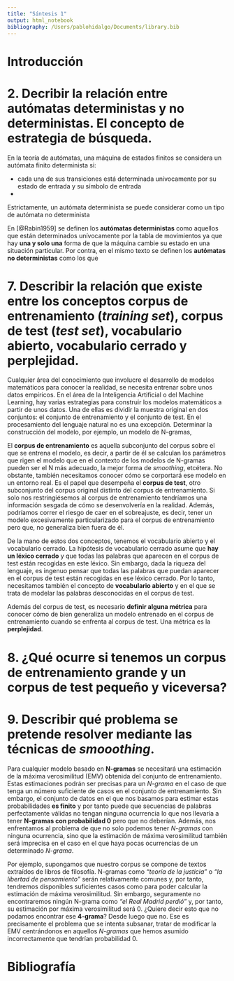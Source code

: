 ```yaml
---
title: "Síntesis 1"
output: html_notebook
bibliography: /Users/pablohidalgo/Documents/library.bib
---
```


# Introducción

# 2. Decribir la relación entre autómatas deterministas y no deterministas. El concepto de estrategia de búsqueda.

En la teoría de autómatas, una máquina de estados finitos se considera un autómata finito determinista si:

- cada una de sus transiciones está determinada unívocamente por su estado de entrada y su símbolo de entrada
- 

Estrictamente, un autómata determinista se puede considerar como un tipo de autómata no determinista

En [@Rabin1959] se definen los **autómatas deterministas** como aquellos que están determinados unívocamente por la tabla de movimientos ya que hay **una y solo una** forma de que la máquina cambie su estado en una situación particular. Por contra, en el mismo texto se definen los **autómatas no deterministas** como los que 

# 7. Describir la relación que existe entre los conceptos **corpus de entrenamiento** (*training set*), **corpus de test** (*test set*), **vocabulario abierto**, **vocabulario cerrado** y **perplejidad**.

Cualquier área del conocimiento que involucre el desarrollo de modelos matemáticos para conocer la realidad, se necesita entrenar sobre unos datos empíricos. En el área de la Inteligencia Artificial o del Machine Learning, hay varias estrategias para construir los modelos matemáticos a partir de unos datos. Una de ellas es dividir la muestra original en dos conjuntos: el conjunto de entrenamiento y el conjunto de test. En el procesamiento del lenguaje natural no es una excepción. Determinar la construcción del modelo, por ejemplo, un modelo de N-gramas, 

El **corpus de entrenamiento** es aquella subconjunto del corpus sobre el que se entrena el modelo, es decir, a partir de él se calculan los parámetros que rigen el modelo que en el contexto de los modelos de N-gramas pueden ser el N más adecuado, la mejor forma de *smoothing*, etcétera. No obstante, también necesitamos conocer cómo se corportará ese modelo en un entorno real. Es el papel que desempeña el **corpus de test**, otro subconjunto del corpus original distinto del corpus de entrenamiento. Si solo nos restringiésemos al corpus de entrenamiento tendríamos una información sesgada de cómo se desenvolvería en la realidad. Además, podríamos correr el riesgo de caer en el sobreajuste, es decir, tener un modelo excesivamente particularizado para el corpus de entrenamiento pero que, no generaliza bien fuera de él. 

De la mano de estos dos conceptos, tenemos el vocabulario abierto y el vocabulario cerrado. La hipótesis de vocabulario cerrado asume que **hay un léxico cerrado** y que todas las palabras que aparecen en el corpus de test están recogidas en este léxico.
Sin embargo, dada la riqueza del lenguaje, es ingenuo pensar que todas las palabras que puedan aparecer en el corpus de test están recogidas en ese léxico cerrado. Por lo tanto, necesitamos también el concepto de **vocabulario abierto** y en el que se trata de modelar las palabras desconocidas en el corpus de test.

Además del corpus de test, es necesario **definir alguna métrica** para conocer cómo de bien generaliza un modelo entrenado en el corpus de entrenamiento cuando se enfrenta al corpus de test. Una métrica es la **perplejidad**. 



# 8. ¿Qué ocurre si tenemos un corpus de entrenamiento grande y un corpus de test pequeño y viceversa?


# 9. Describir qué problema se pretende resolver mediante las técnicas de *smooothing*.

Para cualquier modelo basado en **N-gramas** se necesitará una estimación de la máxima verosimilitud (EMV) obtenida del conjunto de entrenamiento. Estas estimaciones podrán ser precisas para un *N-grama* en el caso de que tenga un número suficiente de casos en el conjunto de entrenamiento. Sin embargo, el conjunto de datos en el que nos basamos para estimar estas probabilidades **es finito** y por tanto puede que secuencias de palabras perfectamente válidas no tengan ninguna ocurrencia lo que nos llevaría a tener **N-gramas con probabilidad 0** pero que no deberían. Además, nos enfrentamos al problema de que no solo podemos tener *N-gramas* con ninguna ocurrencia, sino que la estimación de máxima verosimilitud también será imprecisa en el caso en el que haya pocas ocurrencias de un determinado *N-grama*.

Por ejemplo, supongamos que nuestro corpus se compone de textos extraídos de libros de filosofía. N-gramas como *"teoría de la justicia"* o *"la libertad de pensamiento"* serán relativamente comunes y, por tanto, tendremos disponibles suficientes casos como para poder calcular la estimación de máxima verosimilitud. Sin embargo, seguramente no encontraremos ningún N-grama como *"el Real Madrid perdió"* y, por tanto, su estimación por máxima verosimilitud será 0. ¿Quiere decir esto que no podamos encontrar ese **4-grama**? Desde luego que no. Ese es precisamente el problema que se intenta subsanar, tratar de modificar la EMV centrándonos en aquellos *N-gramas* que hemos asumido incorrectamente que tendrían probabilidad 0. 

# Bibliografía